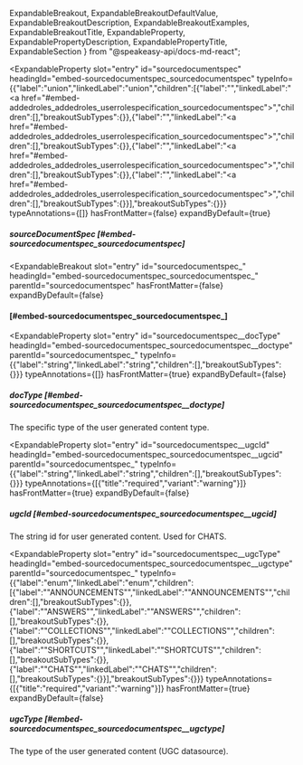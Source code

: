   ExpandableBreakout,
  ExpandableBreakoutDefaultValue,
  ExpandableBreakoutDescription,
  ExpandableBreakoutExamples,
  ExpandableBreakoutTitle,
  ExpandableProperty,
  ExpandablePropertyDescription,
  ExpandablePropertyTitle,
  ExpandableSection
} from "@speakeasy-api/docs-md-react";

<ExpandableSection>

<ExpandableProperty
  slot="entry"
  id="sourcedocumentspec"
  headingId="embed-sourcedocumentspec_sourcedocumentspec"
  typeInfo={{"label":"union","linkedLabel":"union","children":[{"label":"","linkedLabel":"<a href=\"#embed-addedroles_addedroles_userrolespecification_sourcedocumentspec\"></a>","children":[],"breakoutSubTypes":{}},{"label":"","linkedLabel":"<a href=\"#embed-addedroles_addedroles_userrolespecification_sourcedocumentspec\"></a>","children":[],"breakoutSubTypes":{}},{"label":"","linkedLabel":"<a href=\"#embed-addedroles_addedroles_userrolespecification_sourcedocumentspec\"></a>","children":[],"breakoutSubTypes":{}},{"label":"","linkedLabel":"<a href=\"#embed-addedroles_addedroles_userrolespecification_sourcedocumentspec\"></a>","children":[],"breakoutSubTypes":{}}],"breakoutSubTypes":{}}}
  typeAnnotations={[]}
  hasFrontMatter={false}
  expandByDefault={true}
>

<ExpandablePropertyTitle slot="title">

##### sourceDocumentSpec [#embed-sourcedocumentspec_sourcedocumentspec]

</ExpandablePropertyTitle>

</ExpandableProperty>

<ExpandableBreakout
  slot="entry"
  id="sourcedocumentspec_"
  headingId="embed-sourcedocumentspec_sourcedocumentspec_"
  parentId="sourcedocumentspec"
  hasFrontMatter={false}
  expandByDefault={false}
>

<ExpandableBreakoutTitle slot="title">

####  [#embed-sourcedocumentspec_sourcedocumentspec_]

</ExpandableBreakoutTitle>

<ExpandableBreakoutDescription slot="description">

</ExpandableBreakoutDescription>

<ExpandableBreakoutExamples slot="examples">

</ExpandableBreakoutExamples>

<ExpandableBreakoutDefaultValue slot="defaultValue">

</ExpandableBreakoutDefaultValue>

</ExpandableBreakout>

<ExpandableProperty
  slot="entry"
  id="sourcedocumentspec__docType"
  headingId="embed-sourcedocumentspec_sourcedocumentspec__doctype"
  parentId="sourcedocumentspec_"
  typeInfo={{"label":"string","linkedLabel":"string","children":[],"breakoutSubTypes":{}}}
  typeAnnotations={[]}
  hasFrontMatter={true}
  expandByDefault={false}
>

<ExpandablePropertyTitle slot="title">

##### docType [#embed-sourcedocumentspec_sourcedocumentspec__doctype]

</ExpandablePropertyTitle>

<ExpandablePropertyDescription slot="description">

The specific type of the user generated content type.

</ExpandablePropertyDescription>

</ExpandableProperty>

<ExpandableProperty
  slot="entry"
  id="sourcedocumentspec__ugcId"
  headingId="embed-sourcedocumentspec_sourcedocumentspec__ugcid"
  parentId="sourcedocumentspec_"
  typeInfo={{"label":"string","linkedLabel":"string","children":[],"breakoutSubTypes":{}}}
  typeAnnotations={[{"title":"required","variant":"warning"}]}
  hasFrontMatter={true}
  expandByDefault={false}
>

<ExpandablePropertyTitle slot="title">

##### ugcId [#embed-sourcedocumentspec_sourcedocumentspec__ugcid]

</ExpandablePropertyTitle>

<ExpandablePropertyDescription slot="description">

The string id for user generated content. Used for CHATS.

</ExpandablePropertyDescription>

</ExpandableProperty>

<ExpandableProperty
  slot="entry"
  id="sourcedocumentspec__ugcType"
  headingId="embed-sourcedocumentspec_sourcedocumentspec__ugctype"
  parentId="sourcedocumentspec_"
  typeInfo={{"label":"enum","linkedLabel":"enum","children":[{"label":"\"ANNOUNCEMENTS\"","linkedLabel":"\"ANNOUNCEMENTS\"","children":[],"breakoutSubTypes":{}},{"label":"\"ANSWERS\"","linkedLabel":"\"ANSWERS\"","children":[],"breakoutSubTypes":{}},{"label":"\"COLLECTIONS\"","linkedLabel":"\"COLLECTIONS\"","children":[],"breakoutSubTypes":{}},{"label":"\"SHORTCUTS\"","linkedLabel":"\"SHORTCUTS\"","children":[],"breakoutSubTypes":{}},{"label":"\"CHATS\"","linkedLabel":"\"CHATS\"","children":[],"breakoutSubTypes":{}}],"breakoutSubTypes":{}}}
  typeAnnotations={[{"title":"required","variant":"warning"}]}
  hasFrontMatter={true}
  expandByDefault={false}
>

<ExpandablePropertyTitle slot="title">

##### ugcType [#embed-sourcedocumentspec_sourcedocumentspec__ugctype]

</ExpandablePropertyTitle>

<ExpandablePropertyDescription slot="description">

The type of the user generated content (UGC datasource).

</ExpandablePropertyDescription>

</ExpandableProperty>

</ExpandableSection>